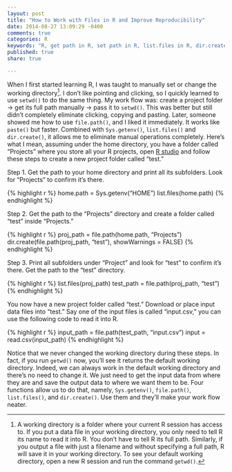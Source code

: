 ```yaml
---
layout: post
title: "How to Work with Files in R and Improve Reproducibility"
date: 2014-08-27 13:09:29 -0400
comments: true
categories: R
keywords: "R, get path in R, set path in R, list.files in R, dir.create, file.path, directory management"
published: true
share: true

---
```

When I first started learning R, I was taught to manually set or change the working directory[^1]. I don't like pointing and clicking, so I quickly learned to use `setwd()` to do the same thing. My work flow was: create a project folder → get its full path manually → pass it to `setwd()`. This was better but still didn't completely eliminate clicking, copying and pasting. Later, someone showed me how to use `file.path()`, and I liked it immediately. It works like `paste()` but faster. Combined with `Sys.getenv()`, `list.files()` and `dir.create()`, it allows me to eliminate manual operations completely. Here's what I mean, assuming under the home directory, you have a folder called "Projects" where you store all your R projects, open [R studio](http://www.rstudio.com) and follow these steps to create a new project folder called "test."

Step 1. Get the path to your home directory and print all its subfolders. Look for "Projects" to confirm it's there.

{% highlight r %}
home.path = Sys.getenv("HOME")
list.files(home.path)
{% endhighlight %}

Step 2. Get the path to the "Projects" directory and create a folder called "test" inside "Projects."

{% highlight r %}
proj_path = file.path(home.path, "Projects")
dir.create(file.path(proj_path, "test"), showWarnings = FALSE)
{% endhighlight %}

Step 3. Print all subfolders under "Project" and look for "test" to confirm it's there. Get the path to the "test" directory.

{% highlight r %}
list.files(proj_path)
test_path = file.path(proj_path, "test")
{% endhighlight %}

You now have a new project folder called "test." Download or place input data files into "test." Say one of the input files is called "input.csv," you can use the following code to read it into R.

{% highlight r %}
input_path = file.path(test_path, "input.csv")
input = read.csv(input_path)
{% endhighlight %}

Notice that we never changed the working directory during these steps. In fact, if you run `getwd()` now, you'll see it returns the default working directory. Indeed, we can always work in the default working directory and there's no need to change it. We just need to get the input data from where they are and save the output data to where we want them to be. Four functions allow us to do that, namely, `Sys.getenv()`, `file.path()`, `list.files()`, and `dir.create()`. Use them and they'll make your work flow neater. 

[^1]: A working directory is a folder where your current R session has access to. If you put a data file in your working directory, you only need to tell R its name to read it into R. You don't have to tell R its full path. Similarly, if you output a file with just a filename and without specifying a full path, R will save it in your working directory. To see your default working directory, open a new R session and run the command `getwd()`.
